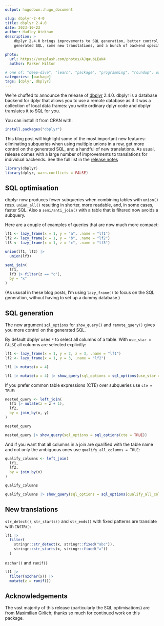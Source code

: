```yaml
---
output: hugodown::hugo_document

slug: dbplyr-2-4-0
title: dbplyr 2.4.0
date: 2023-10-23
author: Hadley Wickham
description: >
    dbplyr 2.4.0 brings improvements to SQL generation, better control over the
    generated SQL, some new translations, and a bunch of backend specific improvements.

photo:
  url: https://unsplash.com/photos/AJqaubLEaN4
  author: Parker Hilton

# one of: "deep-dive", "learn", "package", "programming", "roundup", or "other"
categories: [package] 
tags: [dplyr, dbplyr]
---
```


<!--
* also include something about dbplyr 2.3.1?
  * support for `join_by()`
  * many bugs introduced in 2.3.0 fixed

TODO:
* [x] Look over / edit the post's title in the yaml
* [x] Edit (or delete) the description; note this appears in the Twitter card
* [x] Pick category and tags (see existing with `hugodown::tidy_show_meta()`)
* [x] Find photo & update yaml metadata
* [x] Create `thumbnail-sq.jpg`; height and width should be equal
* [x] Create `thumbnail-wd.jpg`; width should be >5x height
* [x] `hugodown::use_tidy_thumbnails()`
* [x] Add intro sentence, e.g. the standard tagline for the package
* [ ] `usethis::use_tidy_thanks()`
-->

We're chuffed to announce the release of [dbplyr](http://dbplyr.tidyverse.org/) 2.4.0. dbplyr is a database backend for dplyr that allows you to use a remote database as if it was a collection of local data frames: you write ordinary dplyr code and dbplyr translates it to SQL for you.

You can install it from CRAN with:

```r
install.packages("dbplyr")
```

This blog post will highlight some of the most important new features: eliminating subqueries when using multiple unions in a row, get more control on the generated SQL, and a handful of new translations.  As usual, release comes with a large number of improvements to translations for individual backends. See the full list in the [release notes](https://github.com/tidyverse/dbplyr/releases/tag/v2.4.0)

```r
library(dbplyr)
library(dplyr, warn.conflicts = FALSE)
```

## SQL optimisation

dbplyr now produces fewer subqueries when combining tables with `union()` resp. `union_all()` resulting in shorter, more readable, and, in some cases, faster SQL.
Also a `semi/anti_join()` with a table that is filtered now avoids a subquery.

Here are a couple of examples of queries that are now much more compact:

```r
lf1 <- lazy_frame(x = 1, y = "a", .name = "lf1")
lf2 <- lazy_frame(x = 1, y = "b", .name = "lf2")
lf3 <- lazy_frame(x = 1, z = "c", .name = "lf3")

union(lf1, lf2) |>
  union(lf3)

semi_join(
  lf1,
  lf3 |> filter(z == "c"),
  by = "x"
)
```

(As ususal in these blog posts, I'm using `lazy_frame()` to focus on the SQL generation, without having to set up a dummy database.)

## SQL generation

The new argument `sql_options` for `show_query()` and `remote_query()` gives you more control on the generated SQL.

By default dbplyr uses `*` to select all columns of a table. With `use_star = FALSE` all columns are selected explicitly:
  
```r
lf1 <- lazy_frame(x = 1, y = 2, z = 3, .name = "lf1")
lf2 <- lazy_frame(x = 1, y = 3, .name = "lf2")

lf1 |> mutate(a = 4)

lf1 |> mutate(a = 4) |> show_query(sql_options = sql_options(use_star = FALSE))
```

If you prefer common table expressions (CTE) over subqueries use `cte = TRUE`:
  
```r
nested_query <- left_join(
  lf1 |> mutate(z = z + 1),
  lf2,
  by = join_by(x, y)
)

nested_query

nested_query |> show_query(sql_options = sql_options(cte = TRUE))
```

And if you want that all columns in a join are qualified with the table name and not only the ambiguous ones use `qualify_all_columns = TRUE`:

```r
qualify_columns <- left_join(
  lf1,
  lf2,
  by = join_by(x)
)

qualify_columns

qualify_columns |> show_query(sql_options = sql_options(qualify_all_columns = TRUE))
```

## New translations

`str_detect()`, `str_starts()` and `str_ends()` with fixed patterns are translate with `INSTR()`:

```r
lf1 |> 
  filter(
    stringr::str_detect(x, stringr::fixed("abc")),
    stringr::str_starts(x, stringr::fixed("a"))
  )
```

`nzchar()` and `runif()`

```r
lf1 |> 
  filter(nzchar(x)) |> 
  mutate(z = runif())
```

## Acknowledgements

The vast majority of this release (particularly the SQL optimisations) are from [Maximilian Girlich](https://github.com/mgirlich); thanks so much for continued work on this package.
